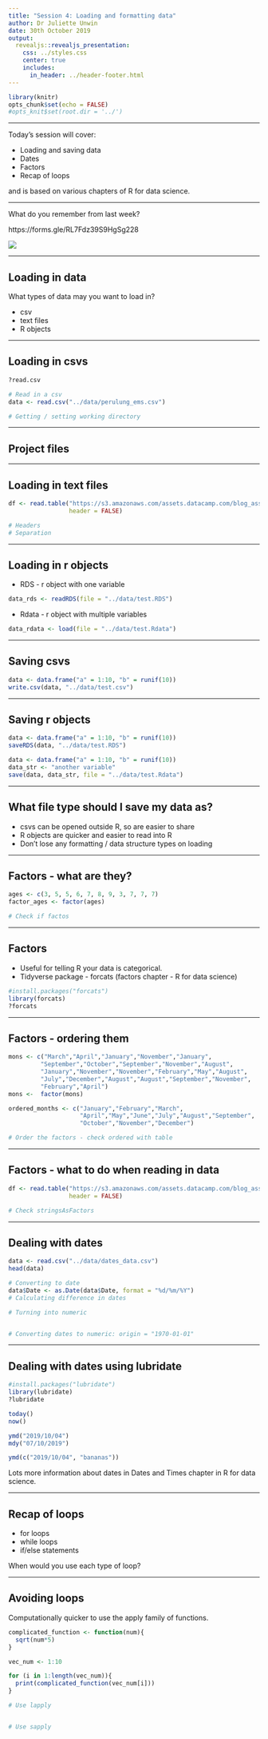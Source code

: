 ```yaml
---
title: "Session 4: Loading and formatting data"
author: Dr Juliette Unwin
date: 30th October 2019
output: 
  revealjs::revealjs_presentation:
    css: ../styles.css
    center: true
    includes:
      in_header: ../header-footer.html
---
```


```r
library(knitr)
opts_chunk$set(echo = FALSE)
#opts_knit$set(root.dir = '../')
```

***
Today's session will cover:

* Loading and saving data
* Dates
* Factors
* Recap of loops

and is based on various chapters of R for data science.

***

What do you remember from last week? 

https://forms.gle/RL7Fdz39S9HgSg228

<img class="plain"  text-align:middle  src="../images/weekfour.png">

***
## Loading in data

What types of data may you want to load in?

* csv
* text files
* R objects

***
## Loading in csvs
```r
?read.csv

# Read in a csv
data <- read.csv("../data/perulung_ems.csv")

# Getting / setting working directory

```
***
## Project files

***
## Loading in text files
```r
df <- read.table("https://s3.amazonaws.com/assets.datacamp.com/blog_assets/test.txt", 
                 header = FALSE)

# Headers
# Separation

```
***
## Loading in r objects

* RDS - r object with one variable
```r
data_rds <- readRDS(file = "../data/test.RDS")
```

* Rdata - r object with multiple variables
```r
data_rdata <- load(file = "../data/test.Rdata")
```

***
## Saving csvs
```r
data <- data.frame("a" = 1:10, "b" = runif(10))
write.csv(data, "../data/test.csv")
```

***
## Saving r objects
```r
data <- data.frame("a" = 1:10, "b" = runif(10))
saveRDS(data, "../data/test.RDS")
```
```r
data <- data.frame("a" = 1:10, "b" = runif(10))
data_str <- "another variable"
save(data, data_str, file = "../data/test.Rdata")
```

***
## What file type should I save my data as?

* csvs can be opened outside R, so are easier to share
* R objects are quicker and easier to read into R
* Don't lose any formatting / data structure types on loading

***
## Factors - what are they?
```r
ages <- c(3, 5, 5, 6, 7, 8, 9, 3, 7, 7, 7)
factor_ages <- factor(ages)

# Check if factos
```

***
## Factors
* Useful for telling R your data is categorical.
* Tidyverse package - forcats (factors chapter - R for data science)

```r
#install.packages("forcats")
library(forcats)
?forcats
```

***
## Factors - ordering them
```r
mons <- c("March","April","January","November","January", 
         "September","October","September","November","August", 
         "January","November","November","February","May","August", 
         "July","December","August","August","September","November",
         "February","April")
mons <-  factor(mons)

ordered_months <- c("January","February","March",
                    "April","May","June","July","August","September",
                    "October","November","December")

# Order the factors - check ordered with table

```

***
## Factors - what to do when reading in data
```r
df <- read.table("https://s3.amazonaws.com/assets.datacamp.com/blog_assets/test.txt", 
                 header = FALSE)

# Check stringsAsFactors


```

***
## Dealing with dates
```r
data <- read.csv("../data/dates_data.csv")
head(data)

# Converting to date
data$Date <- as.Date(data$Date, format = "%d/%m/%Y")
# Calculating difference in dates

# Turning into numeric


# Converting dates to numeric: origin = "1970-01-01"

```

***
## Dealing with dates using lubridate
```r
#install.packages("lubridate")
library(lubridate)
?lubridate

today()
now()

ymd("2019/10/04")
mdy("07/10/2019")

ymd(c("2019/10/04", "bananas"))
```
Lots more information about dates in Dates and Times chapter in R for data science.

*** 
## Recap of loops

* for loops
* while loops
* if/else statements

When would you use each type of loop?

***
## Avoiding loops

Computationally quicker to use the apply family of functions.
```r
complicated_function <- function(num){
  sqrt(num*5)
}

vec_num <- 1:10

for (i in 1:length(vec_num)){
  print(complicated_function(vec_num[i]))
}

# Use lapply


# Use sapply


```

